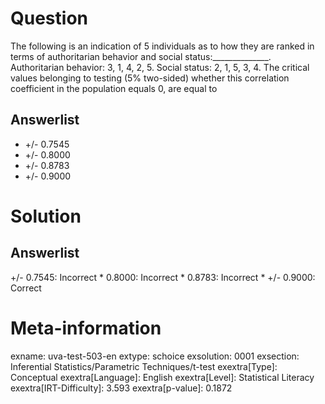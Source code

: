Question
========

The following is an indication of 5 individuals as to how they are ranked in terms of authoritarian behavior and social status:______________. Authoritarian behavior: 3, 1, 4, 2, 5. Social status: 2, 1, 5, 3, 4. The critical values belonging to testing (5% two-sided) whether this correlation coefficient in the population equals 0, are equal to

Answerlist
----------

* +/- 0.7545
* +/- 0.8000
* +/- 0.8783
* +/- 0.9000

Solution
========

Answerlist
----------

+/- 0.7545: Incorrect
* 0.8000: Incorrect
* 0.8783: Incorrect
* +/- 0.9000: Correct

Meta-information
================
exname: uva-test-503-en
extype: schoice
exsolution: 0001
exsection: Inferential Statistics/Parametric Techniques/t-test
exextra[Type]: Conceptual
exextra[Language]: English
exextra[Level]: Statistical Literacy
exextra[IRT-Difficulty]: 3.593
exextra[p-value]: 0.1872
